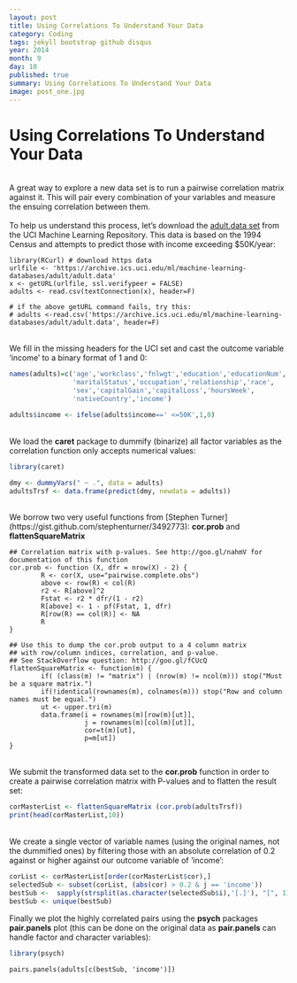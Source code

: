 ```yaml
---
layout: post
title: Using Correlations To Understand Your Data
category: Coding
tags: jekyll bootstrap github disqus
year: 2014
month: 9
day: 10
published: true
summary: Using Correlations To Understand Your Data
image: post_one.jpg
---
```



Using Correlations To Understand Your Data
========================================================
<BR>
A great way to explore a new data set is to run a pairwise correlation matrix against it. This will pair every combination of your variables and measure the ensuing correlation between them.
<BR><BR>
To help us understand this process, let's download the [adult.data set](https://archive.ics.uci.edu/ml/datasets/Adult) from the UCI Machine Learning Repository. This data is based on the 1994 Census and attempts to predict those with income exceeding $50K/year:
```{rcache=TRUE}
library(RCurl) # download https data
urlfile <- 'https://archive.ics.uci.edu/ml/machine-learning-databases/adult/adult.data'
x <- getURL(urlfile, ssl.verifypeer = FALSE)
adults <- read.csv(textConnection(x), header=F)

# if the above getURL command fails, try this:
# adults <-read.csv('https://archive.ics.uci.edu/ml/machine-learning-databases/adult/adult.data', header=F)
```
<BR>
We fill in the missing headers for the UCI set and cast the outcome variable 'income' to a binary format of 1 and 0:
```r
names(adults)=c('age','workclass','fnlwgt','education','educationNum',
                'maritalStatus','occupation','relationship','race',
                'sex','capitalGain','capitalLoss','hoursWeek',
                'nativeCountry','income')

adults$income <- ifelse(adults$income==' <=50K',1,0)
```
<BR>
We load the **caret** package to dummify (binarize) all factor variables as the correlation function only accepts numerical values:
```r
library(caret)
```
```r
dmy <- dummyVars(" ~ .", data = adults)
adultsTrsf <- data.frame(predict(dmy, newdata = adults))
```
<BR>
We borrow two very useful functions from [Stephen Turner] (https://gist.github.com/stephenturner/3492773): **cor.prob** and **flattenSquareMatrix**
```{recho=FALSE}
## Correlation matrix with p-values. See http://goo.gl/nahmV for documentation of this function
cor.prob <- function (X, dfr = nrow(X) - 2) {
        R <- cor(X, use="pairwise.complete.obs")
        above <- row(R) < col(R)
        r2 <- R[above]^2
        Fstat <- r2 * dfr/(1 - r2)
        R[above] <- 1 - pf(Fstat, 1, dfr)
        R[row(R) == col(R)] <- NA
        R
}
 
## Use this to dump the cor.prob output to a 4 column matrix
## with row/column indices, correlation, and p-value.
## See StackOverflow question: http://goo.gl/fCUcQ
flattenSquareMatrix <- function(m) {
        if( (class(m) != "matrix") | (nrow(m) != ncol(m))) stop("Must be a square matrix.")
        if(!identical(rownames(m), colnames(m))) stop("Row and column names must be equal.")
        ut <- upper.tri(m)
        data.frame(i = rownames(m)[row(m)[ut]],
                   j = rownames(m)[col(m)[ut]],
                   cor=t(m)[ut],
                   p=m[ut])
}
```
<BR>
We submit the transformed data set to the **cor.prob** function in order to create a pairwise correlation matrix with P-values and to flatten the result set:
```r
corMasterList <- flattenSquareMatrix (cor.prob(adultsTrsf))
print(head(corMasterList,10))
```
<BR>
We create a single vector of variable names (using the original names, not the dummified ones) by filtering those with an absolute correlation of 0.2 against or higher against our outcome variable of 'income':
```r
corList <- corMasterList[order(corMasterList$cor),]
selectedSub <- subset(corList, (abs(cor) > 0.2 & j == 'income'))
bestSub <-  sapply(strsplit(as.character(selectedSub$i),'[.]'), "[", 1)
bestSub <- unique(bestSub)
```
Finally we plot the highly correlated pairs using the **psych** packages **pair.panels** plot (this can be done on the original data as **pair.panels** can handle factor and character variables):
<BR>
```r
library(psych)
```

```{rfig.width=10}
pairs.panels(adults[c(bestSub, 'income')])
```
